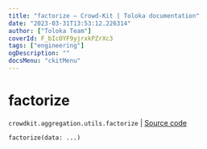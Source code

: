 ```yaml
---
title: "factorize — Crowd-Kit | Toloka documentation"
date: "2023-03-31T13:53:12.226314"
author: ["Toloka Team"]
coverId: F_bIcOYF9yjrxkPZrXc3
tags: ["engineering"]
ogDescription: ""
docsMenu: "ckitMenu"
---
```


# factorize

`crowdkit.aggregation.utils.factorize` | [Source code](https://github.com/Toloka/crowd-kit/blob/v1.2.1/crowdkit/aggregation/utils.py#L68)

```python
factorize(data: ...)
```